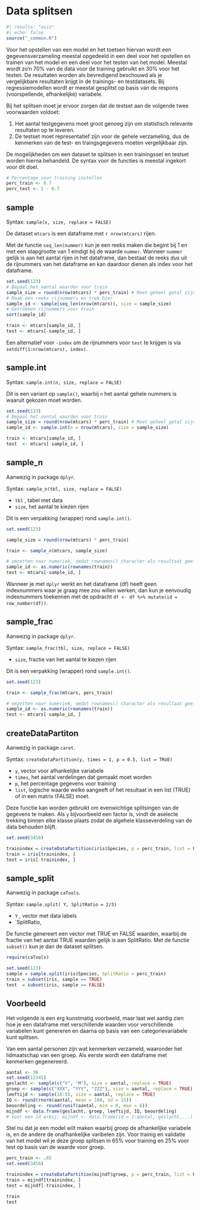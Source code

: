 # Data splitsen {#sec-datasplit}

```r
#| results: "asis"
#| echo: false
source("_common.R")
```

Voor het opstellen van een model en het toetsen hiervan wordt een gegevensverzameling meestal opgedeeld in een deel voor het opstellen en trainen van het model en een deel voor het testen van het model. Meestal wordt zo'n 70% van de data voor de training gebruikt en 30% voor het testen. De resultaten worden als bevredigend beschouwd als je vergelijkbare resultaten krijgt in de trainings- en testdatasets. Bij regressiemodellen wordt er meestal gesplitst op basis van de respons (voorspellende, afhankelijke) variabele.

Bij het splitsen moet je ervoor zorgen dat de testset aan de volgende twee voorwaarden voldoet:

1.  Het aantal testgegevens moet groot genoeg zijn om statistisch relevante resultaten op te leveren.
2.  De testset moet representatief zijn voor de gehele verzameling, dus de kenmerken van de test- en traingsgegevens moeten vergelijkbaar zijn.

De mogelijkheden om een dataset te splitsen in een trainingsset en testset worden hierna behandeld. De syntax voor de functies is meestal ingekort voor dit doel.

```r
# Percentage voor training instellen
perc_train <- 0.7
perc_test <- 1 - 0.7
```

## sample {#sec-datasplit-sample}

Syntax: `sample(x, size, replace = FALSE)`

::: {exm-sample-1}
De dataset `mtcars` is een dataframe met `r nrow(mtcars)` rijen.

Met de functie `seq_len(nummer)` kun je een reeks maken die begint bij 1 en met een stapgrootte van 1 eindigt bij de waarde `nummer`. Wanneer `nummer` gelijk is aan het aantal rijen in het dataframe, dan bestaat de reeks dus uit de rijnummers van het dataframe en kan daardoor dienen als index voor het dataframe.

```r
set.seed(123)
# Bepaal het aantal waarden voor train
sample_size = round(nrow(mtcars) * perc_train) # Moet geheel getal zijn
# Maak een reeks rijnummers en trek hier
sample_id <- sample(seq_len(nrow(mtcars)), size = sample_size)
# Getrokken rijnummers voor train
sort(sample_id)

train <- mtcars[sample_id, ]
test <- mtcars[-sample_id, ]
```

Een alternatief voor `-index` om de rijnummers voor `test` te krijgen is via `setdiff(1:nrow(mtcars), index)`.
:::

## sample.int {#sec-datasplit-sample-int}

Syntax: `sample.int(n, size, replace = FALSE)`

Dit is een variant op `sample()`, waarbij `n` het aantal gehele nummers is waaruit gekozen moet worden.

```r
set.seed(123)
# Bepaal het aantal waarden voor train
sample_size = round(nrow(mtcars) * perc_train) # Moet geheel getal zijn
sample_id <- sample.int(n = nrow(mtcars), size = sample_size)

train <- mtcars[sample_id, ]
test  <- mtcars[-sample_id, ]
```

## sample_n {#sec-datasplit-sample-n}

Aanwezig in package `dplyr`.

Syntax: `sample_n(tbl, size, replace = FALSE)`

-   `tbl` , tabel met data
-   `size`, het aantal te kiezen rijen

Dit is een verpakking (wrapper) rond `sample.int()`.

```r
set.seed(123)

sample_size = round(nrow(mtcars) * perc_train) 

train <- sample_n(mtcars, sample_size)

# omzetten naar numeriek, omdat rownames() character als resultaat geeft
sample_id <- as.numeric(rownames(train)) 
test <- mtcars[-sample_id, ]
```

::: {.info data-latex=""}
Wanneer je met `dplyr` werkt en het dataframe (df) heeft geen indexnummers waar je graag mee zou willen werken, dan kun je eenvoudig indexnummers toekennen met de opdracht `df <- df %>% mutate(id = row_number(df))`.
:::

## sample_frac {#sec-datasplit-sample-frac}

Aanwezig in package `dplyr`.

Syntax: `sample_frac(tbl, size, replace = FALSE)`

-   `size`, fractie van het aantal te kiezen rijen

Dit is een verpakking (wrapper) rond `sample.int()`.

```r
set.seed(123)

train <- sample_frac(mtcars, perc_train)

# omzetten naar numeriek, omdat rownames() character als resultaat geeft
sample_id <- as.numeric(rownames(train)) 
test <- mtcars[-sample_id, ]
```

## createDataPartiton {#sec-datasplit-createpartition}

Aanwezig in package `caret`.

Syntax: `createDataPartition(y, times = 1, p = 0.5, list = TRUE)`

-   `y`, vector voor afhankelijke variabele
-   `times`, het aantal verdelingen dat gemaakt moet worden
-   `p`, het percentage gegevens voor training
-   `list`, logische waarde welke aangeeft of het resultaat in een list (TRUE) of in een matrix (FALSE) moet.

Deze functie kan worden gebruikt om evenwichtige splitsingen van de gegevens te maken. Als `y` bijvoorbeeld een factor is, vindt de aselecte trekking binnen elke klasse plaats zodat de algehele klasseverdeling van de data behouden blijft.

```r
set.seed(3456)

trainindex = createDataPartition(iris$Species, p = perc_train, list = FALSE)
train = iris[trainindex, ]
test = iris[-trainindex, ]
```

## sample_split {#sec-datasplit-sample-split}

Aanwezig in package `caTools`.

Syntax: `sample.split( Y, SplitRatio = 2/3)`

-   `Y` , vector met data labels
-   \`SplitRatio,

De functie genereert een vector met TRUE en FALSE waarden, waarbij de fractie van het aantal TRUE waarden gelijk is aan SplitRatio. Met de functie `subset()` kun je dan de dataset splitsen.

```r
require(caTools)

set.seed(123) 
sample = sample.split(iris$Species, SplitRatio = perc_train)
train = subset(iris, sample == TRUE)
test  = subset(iris, sample == FALSE)
```

## Voorbeeld {#sec-datasplit-voorbeeld}

Het volgende is een erg kunstmatig voorbeeld, maar laat wel aardig zien hoe je een dataframe met verschillende waarden voor verschillende variabelen kunt genereren en daarna op basis van een categorievariabele kunt splitsen.

Van een aantal personen zijn wat kenmerken verzameld, waaronder het lidmaatschap van een groep. Als eerste wordt een dataframe met kenmerken gegenereerd.

```r
aantal <- 30
set.seed(12345)
geslacht <- sample(c("V", "M"), size = aantal, replace = TRUE)
groep <- sample(c("XXX", "YYY", "ZZZ"), size = aantal, replace = TRUE)
leeftijd <- sample(18:55, size = aantal, replace = TRUE)
IQ <- round(rnorm(aantal, mean = 100, sd = 15))
beoordeling <- round(runif(aantal, min = 0, max = 6))
mijndf <- data.frame(geslacht, groep, leeftijd, IQ, beoordeling)
# Voor een id erbij: mijndf <- data.frame(id = 1:aantal, geslacht,...)
```

Stel nu dat je een model wilt maken waarbij groep de afhankelijke variabele is, en de andere de onafhankelijke varibelen zijn. Voor trainig en validatie van het model wil je deze groep splitsen in 65% voor training en 25% voor test op basis van de waarde voor groep.

```r
perc_train <- .65
set.seed(3456)

trainindex = createDataPartition(mijndf$groep, p = perc_train, list = FALSE)
train = mijndf[trainindex, ]
test = mijndf[-trainindex, ]

train
test
```

